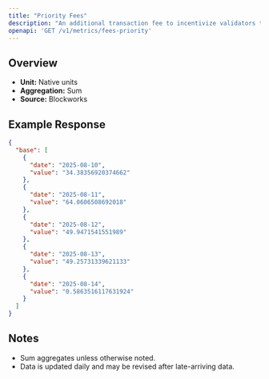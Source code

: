 ```yaml
---
title: "Priority Fees"
description: "An additional transaction fee to incentivize validators to prioritize and execute transactions."
openapi: 'GET /v1/metrics/fees-priority'
---
```


## Overview

- **Unit:** Native units
- **Aggregation:** Sum
- **Source:** Blockworks

## Example Response

```json
{
  "base": [
    {
      "date": "2025-08-10",
      "value": "34.38356920374662"
    },
    {
      "date": "2025-08-11",
      "value": "64.0606508692018"
    },
    {
      "date": "2025-08-12",
      "value": "49.9471541551989"
    },
    {
      "date": "2025-08-13",
      "value": "49.25731339621133"
    },
    {
      "date": "2025-08-14",
      "value": "0.5863516117631924"
    }
  ]
}
```

## Notes
- Sum aggregates unless otherwise noted.
- Data is updated daily and may be revised after late-arriving data.

